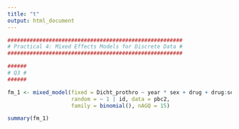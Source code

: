 ```yaml
---
title: "t"
output: html_document
---
```


```r
#######################################################
# Practical 4: Mixed Effects Models for Discrete Data #
#######################################################

######
# Q3 #
######

fm_1 <- mixed_model(fixed = Dicht_prothro ~ year * sex + drug + drug:sex,
                    random = ~ 1 | id, data = pbc2, 
                    family = binomial(), nAGQ = 15)

summary(fm_1)
```

